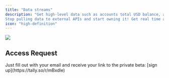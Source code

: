 ```yaml
---
title: "Data streams"
description: "Get high-level data such as accounts total USD balance, assets prices & market metrics, in your prefered database, updated in real-time. 
Stop pulling data to external APIs and start owning it! Get real time assets prices, transactions from selected wallets, and tons of curated metrics out-of-the-box directly into your database."
icon: "high-definition"
---
```


<Frame>
  <img src="https://i.imgur.com/4Ry3Mo8.png" />
</Frame>

## Access Request

<Tip>
  Just fill out with your email and receive your link to the private beta: [sign
  up](https://tally.so/r/mBxdle)
</Tip>
